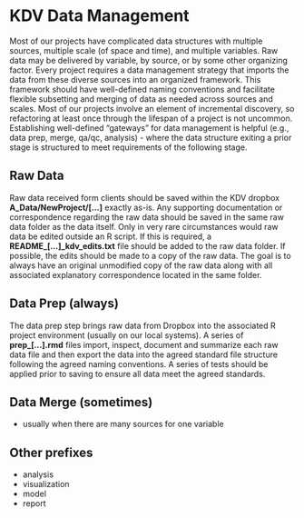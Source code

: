 # KDV Data Management

Most of our projects have complicated data structures with multiple sources, multiple scale (of space and time), and multiple variables. Raw data may be delivered by variable, by source, or by some other organizing factor. Every project requires a data management strategy that imports the data from these diverse sources into an organized framework. This framework should have well-defined naming conventions and facilitate flexible subsetting and merging of data as needed across sources and scales. Most of our projects involve an element of incremental discovery, so refactoring at least once through the lifespan of a project is not uncommon. Establishing well-defined "gateways" for data management is helpful (e.g., data prep, merge, qa/qc, analysis) - where the data structure exiting a prior stage is structured to meet requirements of the following stage.

## Raw Data

Raw data received form clients should be saved within the KDV dropbox **A_Data/NewProject/\[...\]** exactly as-is. Any supporting documentation or correspondence regarding the raw data should be saved in the same raw data folder as the data itself. Only in very rare circumstances would raw data be edited outside an R script. If this is required, a **README\_\[...\]\_kdv_edits.txt** file should be added to the raw data folder. If possible, the edits should be made to a copy of the raw data. The goal is to always have an original unmodified copy of the raw data along with all associated explanatory correspondence located in the same folder.

## Data Prep (always)

The data prep step brings raw data from Dropbox into the associated R project environment (usually on our local systems). A series of **prep\_\[...\].rmd** files import, inspect, document and summarize each raw data file and then export the data into the agreed standard file structure following the agreed naming conventions. A series of tests should be applied prior to saving to ensure all data meet the agreed standards.

## Data Merge (sometimes)

-   usually when there are many sources for one variable

## Other prefixes

-   analysis
-   visualization
-   model
-   report

